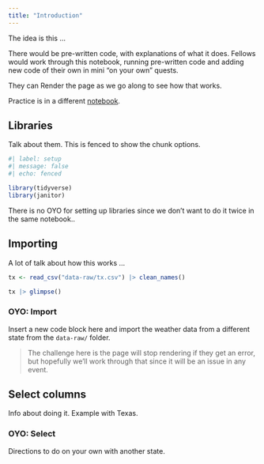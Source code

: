 ```yaml
---
title: "Introduction"
---
```


The idea is this ...

There would be pre-written code, with explanations of what it does. Fellows would work through this notebook, running pre-written code and adding new code of their own in mini "on your own" quests.

They can Render the page as we go along to see how that works.

Practice is in a different [notebook](p1-intro.qmd).

## Libraries

Talk about them. This is fenced to show the chunk options.

```r
#| label: setup
#| message: false
#| echo: fenced

library(tidyverse)
library(janitor)
```


::: callout-important
There is no OYO for setting up libraries since we don't want to do it twice in the same notebook..
:::


## Importing

A lot of talk about how this works ...

```r
tx <- read_csv("data-raw/tx.csv") |> clean_names()

tx |> glimpse()
```


### OYO: Import

Insert a new code block here and import the weather data from a different state from the `data-raw/` folder.




> The challenge here is the page will stop rendering if they get an error, but hopefully we'll work through that since it will be an issue in any event.


## Select columns

Info about doing it. Example with Texas.

### OYO: Select

Directions to do on your own with another state.




